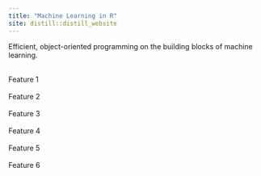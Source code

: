 ```yaml
---
title: "Machine Learning in R"
site: distill::distill_website
---
```



Efficient, object-oriented programming on the building blocks of machine learning.

<div class="grid-container">
  <div class="grid-item"><i class="bi-alarm" style="font-size: 3rem;"></i><br>
  Feature 1</div>
  <div class="grid-item"><i class="bi-qr-code" style="font-size: 3rem;"></i><br>
  Feature 2</div>
  <div class="grid-item"><i class="bi-github" style="font-size: 3rem;"></i><br>
  Feature 3</div>
  <div class="grid-item"><i class="bi-unlock" style="font-size: 3rem;"></i><br>
  Feature 4</div>
  <div class="grid-item"><i class="bi-tsunami" style="font-size: 3rem;"></i><br>
  Feature 5</div>
  <div class="grid-item"><i class="bi-toggles" style="font-size: 3rem;"></i><br>
  Feature 6</div>
</div> 

